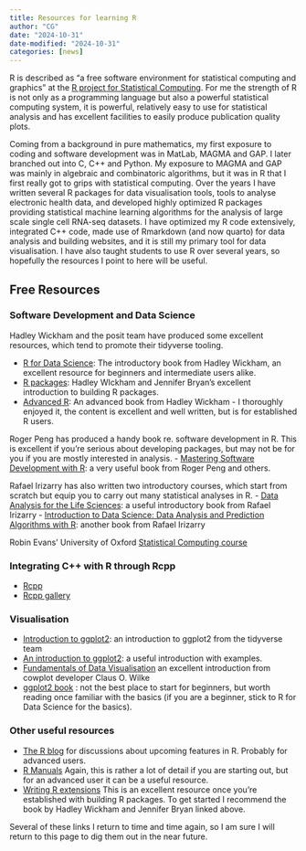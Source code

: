 ```yaml
---
title: Resources for learning R
author: "CG"
date: "2024-10-31"
date-modified: "2024-10-31"
categories: [news]
---
```


R is described as  "a free software environment for statistical computing and graphics" at the [R project for Statistical Computing](https://www.r-project.org/).  For me the strength of R is not only as a programming language but also a powerful statistical computing system, it is powerful, relatively easy to use for statistical analysis and has excellent facilities to easily produce publication quality plots.

Coming from a background in pure mathematics, my first exposure to coding and software development was in MatLab, MAGMA and GAP.  I later branched out into C, C++ and Python.  My exposure to MAGMA and GAP was mainly in algebraic and combinatoric algorithms, but it was in R that I first really got to grips with statistical computing.  Over the years I have written several R packages for data visualisation tools, tools to analyse electronic health data, and developed highly optimized R packages providing statistical machine learning algorithms for the analysis of large scale single cell RNA-seq datasets.  I have optimized my R code extensively, integrated C++ code, made use of Rmarkdown (and now quarto) for data analysis and building websites, and it is still my primary tool for data visualisation.  I have also taught students to use R over several years, so hopefully the resources I point to here will be useful.

## Free Resources

### Software Development and Data Science

Hadley Wickham and the posit team have produced some excellent resources, which tend to promote their tidyverse tooling.

- [R for Data Science](https://r4ds.hadley.nz/): The introductory book from Hadley Wickham, an excellent resource for beginners and intermediate users alike.
- [R packages](https://r-pkgs.org/): Hadley WIckham and Jennifer Bryan's excellent introduction to building R packages.
- [Advanced R](https://adv-r.hadley.nz/): An advanced book from Hadley Wickham - I thoroughly enjoyed it, the content is excellent and well written, but is for established R users.

Roger Peng has produced a handy book re. software development in R.  This is excellent if you're serious about developing packages, but may not be for you if you are mostly interested in analysis.
- [Mastering Software Development with R](https://bookdown.org/rdpeng/RProgDA/): a very useful book from Roger Peng and others.

Rafael Irizarry has also written two introductory courses, which start from scratch but equip you to carry out many statistical analyses in R.
- [Data Analysis for the Life Sciences](https://github.com/genomicsclass/labs?tab=readme-ov-file): a useful introductory book from Rafael Irizarry
- [Introduction to Data Science: Data Analysis and Prediction Algorithms with R](https://rafalab.dfci.harvard.edu/dsbook/): another book from Rafael Irizarry

Robin Evans' University of Oxford [Statistical Computing course](https://www.stats.ox.ac.uk/~evans/statprog/index2.htm)

### Integrating C++ with R through Rcpp

- [Rcpp](https://www.rcpp.org/)
- [Rcpp gallery](https://gallery.rcpp.org/)

### Visualisation

- [Introduction to ggplot2](https://ggplot2.tidyverse.org/articles/ggplot2.html): an introduction to ggplot2 from the tidyverse team
- [An introduction to ggplot2](https://www.datanovia.com/en/lessons/introduction-to-ggplot2/): a useful introduction with examples.
- [Fundamentals of Data Visualisation](https://clauswilke.com/dataviz/) an excellent introduction from cowplot developer Claus O. Wilke
- [ggplot2 book](https://ggplot2-book.org/introduction.html) : not the best place to start for beginners, but worth reading once familiar with the basics (if you are a beginner, stick to R for Data Science for the basics).

### Other useful resources

- [The R blog](https://blog.r-project.org/) for discussions about upcoming features in R.  Probably for advanced users.
- [R Manuals](https://cran.r-project.org/manuals.html) Again, this is rather a lot of detail if you are starting out, but for an advanced user it can be a useful resource.
- [Writing R extensions](https://cran.r-project.org/doc/manuals/r-release/R-exts.html) This is an excellent resource once you're established with building R packages.  To get started I recommend the book by Hadley Wickham and Jennifer Bryan linked above.

Several of these links I return to time and time again, so I am sure I will return to this page to dig them out in the near future.